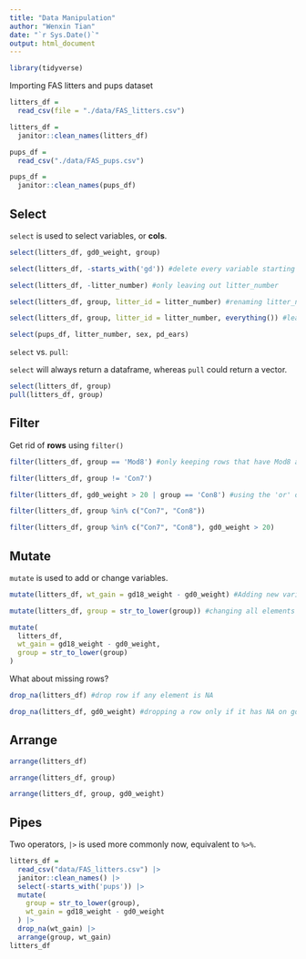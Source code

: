 ```yaml
---
title: "Data Manipulation"
author: "Wenxin Tian"
date: "`r Sys.Date()`"
output: html_document
---
```


```r
library(tidyverse)
```

Importing FAS litters and pups dataset

```r
litters_df = 
  read_csv(file = "./data/FAS_litters.csv")

litters_df =
  janitor::clean_names(litters_df)

pups_df =
  read_csv("./data/FAS_pups.csv")

pups_df =
  janitor::clean_names(pups_df)
```

## Select

`select` is used to select variables, or __cols__.

```r
select(litters_df, gd0_weight, group)

select(litters_df, -starts_with('gd')) #delete every variable starting with 'gd'

select(litters_df, -litter_number) #only leaving out litter_number

select(litters_df, group, litter_id = litter_number) #renaming litter_number to litter_id

select(litters_df, group, litter_id = litter_number, everything()) #leave everything not mentioned.

select(pups_df, litter_number, sex, pd_ears)

```

`select` vs. `pull`:

`select` will always return a dataframe, whereas `pull` could return a vector.

```r
select(litters_df, group)
pull(litters_df, group)
```

## Filter

Get rid of __rows__ using `filter()`

```r
filter(litters_df, group == 'Mod8') #only keeping rows that have Mod8 as group.

filter(litters_df, group != 'Con7')

filter(litters_df, gd0_weight > 20 | group == 'Con8') #using the 'or' operator

filter(litters_df, group %in% c("Con7", "Con8"))

filter(litters_df, group %in% c("Con7", "Con8"), gd0_weight > 20)
```

## Mutate

`mutate` is used to add or change variables.

```r
mutate(litters_df, wt_gain = gd18_weight - gd0_weight) #Adding new variable

mutate(litters_df, group = str_to_lower(group)) #changing all elements in 'group' to lower case

mutate(
  litters_df,
  wt_gain = gd18_weight - gd0_weight,
  group = str_to_lower(group)
)
```

What about missing rows?

```r
drop_na(litters_df) #drop row if any element is NA

drop_na(litters_df, gd0_weight) #dropping a row only if it has NA on gd0_weight
```

## Arrange

```r
arrange(litters_df)

arrange(litters_df, group)

arrange(litters_df, group, gd0_weight)
```

## Pipes

Two operators, `|>` is used more commonly now, equivalent to `%>%`.

```r
litters_df = 
  read_csv("data/FAS_litters.csv") |> 
  janitor::clean_names() |> 
  select(-starts_with('pups')) |> 
  mutate(
    group = str_to_lower(group),
    wt_gain = gd18_weight - gd0_weight
  ) |> 
  drop_na(wt_gain) |> 
  arrange(group, wt_gain)
litters_df
```

